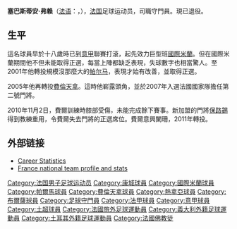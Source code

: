 {{noteTA
|G1=足球
|G2=uefa
|G3=意甲
|T=zh-hans:塞巴斯蒂安·弗赖;zh-hk:施巴斯坦·費爾;zh-tw:塞巴斯蒂安·弗賴;
|1=zh-hans:塞巴斯蒂安·弗赖;zh-hk:施巴斯坦·費爾;zh-tw:塞巴斯蒂安·弗賴;
|2=zh-hans:布尔萨体育; zh-hk:貝沙體育; zh-tw: 布爾薩體育;
}}
{{Infobox football biography
| name = 塞巴斯蒂安·弗赖<br>''Sébastien Frey''
 | image                = Sébastien_Frey'14.JPG
 | image_size           = 220px
| fullname = Sébastien Frey
| height = {{height|meters=1.89}}
| nickname = 
 | birth_date           = {{birth date and age|1980|3|18|df=yes}}
 | birth_place          = {{FRA}}[[托农莱班|托农莱班]]
| currentclub = 
| clubnumber = 
| position = 守门员
| youthyears = 
| youthclubs = 
 | years1 = 1997–1998 | clubs1 = [[戛纳足球俱乐部|戛纳]]                       | caps1 = 24  | goals1 = 0
 | years2 = 1998–2001 | clubs2 = [[国际米兰足球俱乐部|国际米兰]] | caps2 = 35  | goals2 = 0
 | years3 = 1999–2000 | clubs3 = → [[維羅納足球會|維羅納]] (借用)        | caps3 = 30  | goals3 = 0
 | years4 = 2001–2006 | clubs4 = [[帕尔马足球俱乐部|帕尔马]]                          | caps4 = 132 | goals4 = 0
 | years5 = 2005–2006 | clubs5 = → [[佛罗伦萨足球俱乐部|佛罗伦萨]] (借用)        | caps5 = 18  | goals5 = 0
 | years6 = 2006–2011 | clubs6 = [[佛罗伦萨足球俱乐部|佛罗伦萨]]                 | caps6 = 157 | goals6 = 0
 | years7 = 2011–2013 | clubs7 = {{fc|熱那亞}}                      | caps7 = 74  | goals7 = 0
 | years8 = 2013–2015 | clubs8 = [[貝沙體育|貝沙體育]]                                 | caps8 = 27  | goals8 = 0
 |totalcaps = 497|totalgoals = 0
| nationalyears1 = | nationalteam1 = [[法國21歲以下國家足球隊|法國U21]] | nationalcaps1 = 4 | nationalgoals1 = 0
 | nationalyears2 = 2007–2008 | nationalteam2 = [[法國國家足球隊|法國]]
 | nationalcaps2 = 2 | nationalgoals2 = 0
 | pcupdate  =
 | ntupdate  =
}}
'''塞巴斯蒂安·弗赖'''（[[法语|法语]]：'''{{lang|fr|Sébastien Frey}}'''，{{bd|1980年|3月18日|catidx=Frey, Sebastien}}），[[法国|法国]]足球运动员，司職守門員。現已退役。

==生平==
這名球員早於十八歲時已到[[意甲|意甲]]聯賽打滾，起先效力巨型班[[國際米蘭|國際米蘭]]。但在國際米蘭期間他不但未能取得正選，每當上陣都缺乏表現，失球數字也相當驚人。至2001年他轉投規模沒那麼大的[[帕尔马足球俱乐部|帕尔马]]，表現才始有改善，並取得正選。

2005年他再轉投[[費倫天拿|費倫天拿]]。這時他嶄露頭角，並於2007年入選法國國家隊擔任第二號門將。

2010年11月2日，費爾訓練時膝部受傷，未能完成餘下賽事。新加盟的門將[[保路錫|保路錫]]得到教練重用，令費爾失去門將的正選席位。費爾意興闌珊，2011年轉投{{fc|熱那亞}}。

==外部链接==
*[http://www.footballdatabase.com/site/players/index.php?dumpPlayer=189 Career Statistics] {{Wayback|url=http://www.footballdatabase.com/site/players/index.php?dumpPlayer=189 |date=20060526094352 }}
*[http://www.fff.fr/servfff/historique/selec_joueurs.php?id=FREY%20S%E9bastien France national team profile and stats] {{Wayback|url=http://www.fff.fr/servfff/historique/selec_joueurs.php?id=FREY%20S%E9bastien |date=20200613095028 }}

{{2008年欧洲足球锦标赛法国参赛名单}}

{{DEFAULTSORT:Frey, Sebastien}}
[[Category:法国男子足球运动员|Category:法国男子足球运动员]]
[[Category:康城球員|Category:康城球員]]
[[Category:國際米蘭球員|Category:國際米蘭球員]]
[[Category:帕爾馬球員|Category:帕爾馬球員]]
[[Category:費倫天拿球員|Category:費倫天拿球員]]
[[Category:熱拿亞球員|Category:熱拿亞球員]]
[[Category:布爾薩球員|Category:布爾薩球員]]
[[Category:足球守門員|Category:足球守門員]]
[[Category:法甲球員|Category:法甲球員]]
[[Category:意甲球員|Category:意甲球員]]
[[Category:土超球員|Category:土超球員]]
[[Category:法國旅外足球運動員|Category:法國旅外足球運動員]]
[[Category:義大利外籍足球運動員|Category:義大利外籍足球運動員]]
[[Category:土耳其外籍足球運動員|Category:土耳其外籍足球運動員]]
[[Category:法國佛教徒|Category:法國佛教徒]]